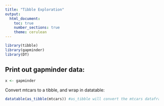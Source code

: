```yaml
---
title: "Tibble Exploration"
output: 
  html_document:
    toc: true
    number_sections: true
    theme: cerulean
---
```

<!--label chunks!, the options for the code chunk goes after "r" -->
```r
library(tibble)
library(gapminder)
library(DT)
```

## Print out gapminder data:
```r
x <- gapminder
```
<!--This is a comment-->
Convert mtcars to a tibble, and wrap in datatable:

```r
datatable(as_tibble(mtcars)) #as_tibble will convert the mtcars dataframe dataset into a tibble.
```

